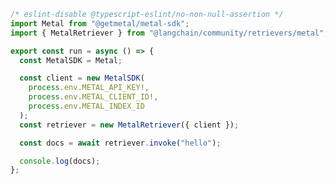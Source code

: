 ```typescript
/* eslint-disable @typescript-eslint/no-non-null-assertion */
import Metal from "@getmetal/metal-sdk";
import { MetalRetriever } from "@langchain/community/retrievers/metal";

export const run = async () => {
  const MetalSDK = Metal;

  const client = new MetalSDK(
    process.env.METAL_API_KEY!,
    process.env.METAL_CLIENT_ID!,
    process.env.METAL_INDEX_ID
  );
  const retriever = new MetalRetriever({ client });

  const docs = await retriever.invoke("hello");

  console.log(docs);
};
```
